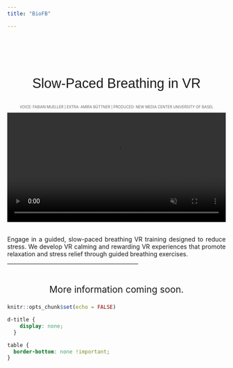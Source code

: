 ```yaml
---
title: "BioFB"

---
```



<div style="text-align: center; padding-top: 2em; font-size: 2.2em; font-family: 'sans-serif', sans-serif;">
Slow-Paced Breathing in VR 
</div>

<div style="text-align: center; font-size: 0.6em; color: #666; margin-top: 0.5em; margin-bottom: 1em;"> VOICE: FABIAN MUELLER | EXTRA: AMIRA BÜTTNER | PRODUCED: NEW MEDIA CENTER UNIVERSITY OF BASEL </div>

<video width="100%" autoplay muted>
  <source src="videos/breathing.mp4" type="video/mp4">
</video>





<div style="text-align: justify; font-size: 1em;">
<br>
Engage in a guided, slow-paced breathing VR training designed to reduce stress. We develop VR calming and rewarding VR experiences that promote relaxation and stress relief through guided breathing exercises.
</div>

<hr style="width:60%;">

<div style="text-align: center; font-size: 1.5em;">
<br>
More information coming soon.
</div>




```r
knitr::opts_chunk$set(echo = FALSE)
```

```css
d-title {
    display: none;
  }
```


```css
table {
  border-bottom: none !important;
}

```
